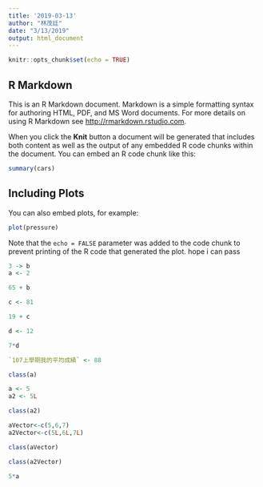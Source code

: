 ```yaml
---
title: '2019-03-13'
author: "林茂廷"
date: "3/13/2019"
output: html_document
---
```


```r
knitr::opts_chunk$set(echo = TRUE)
```

## R Markdown

This is an R Markdown document. Markdown is a simple formatting syntax for authoring HTML, PDF, and MS Word documents. For more details on using R Markdown see <http://rmarkdown.rstudio.com>.

When you click the **Knit** button a document will be generated that includes both content as well as the output of any embedded R code chunks within the document. You can embed an R code chunk like this:

```r
summary(cars)
```

## Including Plots

You can also embed plots, for example:

```r
plot(pressure)
```

Note that the `echo = FALSE` parameter was added to the code chunk to prevent printing of the R code that generated the plot.
hope i can pass
```r
3 -> b
a <- 2
```

```r
65 + b
```
```r
c <- 81

19 + c
```

```r
d <- 12

7*d
```

```r
`107上學期我的平均成績` <- 88
```
```r
class(a)
```

```r
a <- 5
a2 <- 5L
```

```r
class(a2)
```

```r
aVector<-c(5,6,7)
a2Vector<-c(5L,6L,7L)
```
```r
class(aVector)
```

```r
class(a2Vector)
```

```r
5*a 
```


